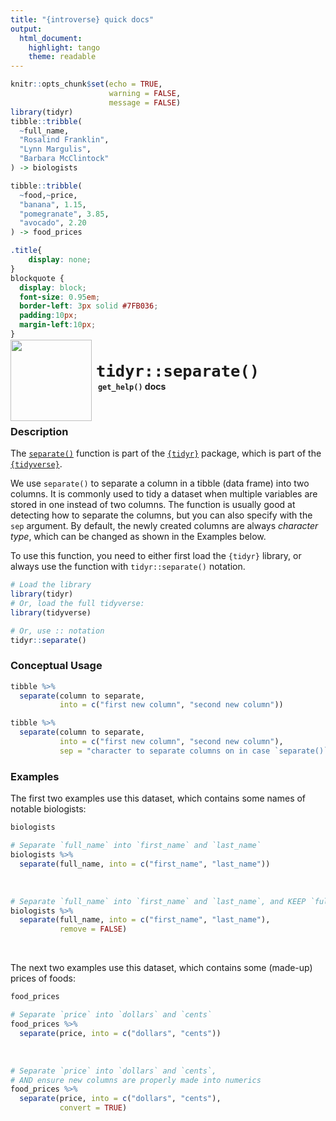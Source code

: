 ```yaml
---
title: "{introverse} quick docs"
output: 
  html_document:
    highlight: tango
    theme: readable
---
```



```r
knitr::opts_chunk$set(echo = TRUE, 
                      warning = FALSE, 
                      message = FALSE)
library(tidyr)
tibble::tribble(
  ~full_name, 
  "Rosalind Franklin", 
  "Lynn Margulis",
  "Barbara McClintock"
) -> biologists

tibble::tribble(
  ~food,~price, 
  "banana", 1.15,
  "pomegranate", 3.85,
  "avocado", 2.20
) -> food_prices

```

```css
.title{
    display: none;
}
blockquote {
  display: block;
  font-size: 0.95em;
  border-left: 3px solid #7FB036;
  padding:10px;
  margin-left:10px;
}
```

<div>
<br>
 <img src = "logo.png" style = "float:left;height:130px;margin-top:-30px;">
 <span style = "font-weight:bold;font-size:30px;"> 
  &nbsp;<code>tidyr::separate()</code>
 </span>
 <br>
 <b>&nbsp;&nbsp;&nbsp;<code>get_help()</code> docs</b>
</div>
<br>

### Description

The [`separate()`](https://tidyr.tidyverse.org/reference/separate.html) function is part of the [`{tidyr}`](https://tidyr.tidyverse.org/) package, which is part of the [`{tidyverse}`](https://www.tidyverse.org/).


We use `separate()` to separate a column in a tibble (data frame) into two columns. It is commonly used to tidy a dataset when multiple variables are stored in one instead of two columns. The function is usually good at detecting how to separate the columns, but you can also specify with the `sep` argument. By default, the newly created columns are always _character type_, which can be changed as shown in the Examples below.

<!-- Add the following if the topic is a function that does NOT come with base R, and uncomment/fill in the subsequent multiline HTML comment: -->
To use this function, you need to either first load the `{tidyr}` library, or always use the function with `tidyr::separate()` notation.

```r
# Load the library
library(tidyr)
# Or, load the full tidyverse:
library(tidyverse)

# Or, use :: notation
tidyr::separate()
```


### Conceptual Usage 

```r
tibble %>% 
  separate(column to separate, 
           into = c("first new column", "second new column"))

tibble %>% 
  separate(column to separate, 
           into = c("first new column", "second new column"), 
           sep = "character to separate columns on in case `separate()` guesses poorly")
```

### Examples

The first two examples use this dataset, which contains some names of notable biologists:

```r
biologists
```

```r
# Separate `full_name` into `first_name` and `last_name`
biologists %>% 
  separate(full_name, into = c("first_name", "last_name"))
```

<br>  <!-- Do not delete the <br>, and make sure to keep the previous and following lines blank. -->

```r
# Separate `full_name` into `first_name` and `last_name`, and KEEP `full_name`
biologists %>% 
  separate(full_name, into = c("first_name", "last_name"), 
           remove = FALSE)
```

<br>

The next two examples use this dataset, which contains some (made-up) prices of foods:

```r
food_prices
```

```r
# Separate `price` into `dollars` and `cents`
food_prices %>% 
  separate(price, into = c("dollars", "cents"))
```

<br>  <!-- Do not delete the <br>, and make sure to keep the previous and following lines blank. -->

```r
# Separate `price` into `dollars` and `cents`, 
# AND ensure new columns are properly made into numerics
food_prices %>% 
  separate(price, into = c("dollars", "cents"), 
           convert = TRUE)
```